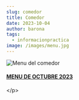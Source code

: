 ```yaml
---
slug: comedor
title: Comedor
date: 2023-10-04
author: barona
tags:
  - informacionpractica
image: /images/menu.jpg
---
```

<p style="text-align: center;">

![Menu del comedor](/images/menu.jpg "Menu mensual del comedor")

#### [M﻿ENU DE OCTUBRE 2023](docs/MENU_OCTUBRE_2023.pdf)

<﻿/p>